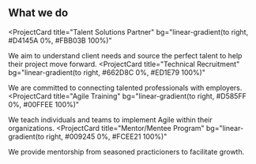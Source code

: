 ## What we do

<ProjectCard
  title="Talent Solutions Partner"
  bg="linear-gradient(to right, #D4145A 0%, #FBB03B 100%)"
>
  We aim to understand client needs and source the perfect talent to help their project move forward.
</ProjectCard>
<ProjectCard
  title="Technical Recruitment"
  bg="linear-gradient(to right, #662D8C 0%, #ED1E79 100%)"
>
  We are committed to connecting talented professionals with employers.
</ProjectCard>
<ProjectCard
  title="Agile Training"
  bg="linear-gradient(to right, #D585FF 0%, #00FFEE 100%)"
>
  We teach individuals and teams to implement Agile within their organizations.
</ProjectCard>
<ProjectCard
  title="Mentor/Mentee Program"
  bg="linear-gradient(to right, #009245 0%, #FCEE21 100%)"
>
  We provide mentorship from seasoned practicioners to facilitate growth.
</ProjectCard>
